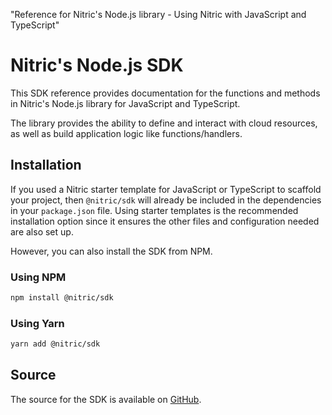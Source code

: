   "Reference for Nitric's Node.js library - Using Nitric with JavaScript and TypeScript"

# Nitric\'s Node.js SDK

This SDK reference provides documentation for the functions and methods in Nitric\'s Node.js library for JavaScript and TypeScript.

The library provides the ability to define and interact with cloud resources, as well as build application logic like functions/handlers.

## Installation

If you used a Nitric starter template for JavaScript or TypeScript to scaffold your project, then `@nitric/sdk` will already be included in the dependencies in your `package.json` file. Using starter templates is the recommended installation option since it ensures the other files and configuration needed are also set up.

However, you can also install the SDK from NPM.

### Using NPM

```bash
npm install @nitric/sdk
```

### Using Yarn

```bash
yarn add @nitric/sdk
```

## Source

The source for the SDK is available on [GitHub](https://github.com/nitrictech/node-sdk).
